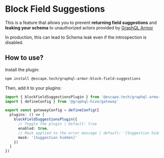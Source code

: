 
# Block Field Suggestions

This is a feature that allows you to prevent **returning field suggestions** and **leaking your
schema** to unauthorized actors provided by
[GraphQL Armor](https://escape.tech/graphql-armor/docs/plugins/block-field-suggestions/)

In production, this can lead to Schema leak even if the introspection is disabled.

## How to use?

Install the plugin:

```sh npm2yarn
npm install @escape.tech/graphql-armor-block-field-suggestions
```

Then, add it to your plugins:

```ts filename="gateway.config.ts"
import { blockFieldSuggestionsPlugin } from '@escape.tech/graphql-armor-block-field-suggestions'
import { defineConfig } from '@graphql-hive/gateway'

export const gatewayConfig = defineConfig({
  plugins: () => [
    blockFieldSuggestionsPlugin({
      // Toggle the plugin | Default: true
      enabled: true,
      // Mask applied to the error message | default: '[Suggestion hidden]'
      mask: '[Suggestion hidden]'
    })
  ]
})
```
